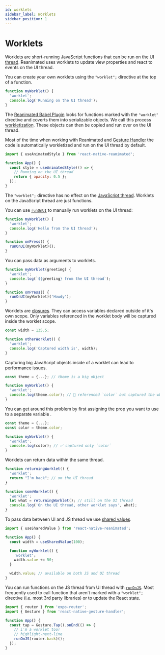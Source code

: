 ```yaml
---
id: worklets
sidebar_label: Worklets
sidebar_position: 1
---
```


# Worklets

Worklets are short-running JavaScript functions that can be run on the [UI thread](/docs/fundamentals/glossary#ui-thread). Reanimated uses worklets to update view properties and react to events on the UI thread.

You can create your own worklets using the `"worklet";` directive at the top of a function.

```javascript
function myWorklet() {
  'worklet';
  console.log('Running on the UI thread');
}
```

The [Reanimated Babel Plugin](https://github.com/software-mansion/react-native-reanimated/blob/main/packages/react-native-reanimated/plugin/README-dev.md#basics) looks for functions marked with the `"worklet"` directive and coverts them into serializable objects. We call this process [workletization](/docs/fundamentals/glossary#to-workletize). These objects can then be copied and run over on the UI thread.

Most of the time when working with Reanimated and [Gesture Handler](https://docs.swmansion.com/react-native-gesture-handler/) the code is automatically workletized and run on the UI thread by default.

```javascript
import { useAnimatedStyle } from 'react-native-reanimated';

function App() {
  const style = useAnimatedStyle(() => {
    // Running on the UI thread
    return { opacity: 0.5 };
  });
}
```

The `"worklet";` directive has no effect on the [JavaScript thread](/docs/fundamentals/glossary#javascript-thread). Worklets on the JavaScript thread are just functions.

You can use [`runOnUI`](/docs/threading/runOnUI) to manually run worklets on the UI thread:

```javascript
function myWorklet() {
  'worklet';
  console.log('Hello from the UI thread');
}

function onPress() {
  runOnUI(myWorklet)();
}
```

You can pass data as arguments to worklets.

```javascript
function myWorklet(greeting) {
  'worklet';
  console.log(`${greeting} from the UI thread`);
}

function onPress() {
  runOnUI(myWorklet)('Howdy');
}
```

Worklets are [closures](https://developer.mozilla.org/en-US/docs/Web/JavaScript/Closures). They can access variables declared outside of it's own scope. Only variables referenced in the worklet body will be captured inside the worklet scope.

```javascript
const width = 135.5;

function otherWorklet() {
  'worklet';
  console.log('Captured width is', width);
}
```

Capturing big JavaScript objects inside of a worklet can lead to performance issues.

```javascript
const theme = {...}; // theme is a big object

function myWorklet() {
  'worklet';
  console.log(theme.color); // 🚨 referenced `color` but captured the whole `theme` object
}
```

You can get around this problem by first assigning the prop you want to use to a separate variable .

```javascript
const theme = {...};
const color = theme.color;

function myWorklet() {
  'worklet';
  console.log(color); // ✅ captured only `color`
}
```

Worklets can return data within the same thread.

```javascript
function returningWorklet() {
  'worklet';
  return "I'm back"; // on the UI thread
}

function someWorklet() {
  'worklet';
  let what = returningWorklet(); // still on the UI thread
  console.log('On the UI thread, other worklet says', what);
}
```

To pass data between UI and JS thread we use [shared values](/docs/fundamentals/glossary#shared-value).

```javascript
import { useSharedValue } from 'react-native-reanimated';

function App() {
  const width = useSharedValue(100);

  function myWorklet() {
    'worklet';
    width.value += 50;
  }

  width.value; // available on both JS and UI thread
}
```

You can run functions on the JS thread from UI thread with [`runOnJS`](/docs/threading/runOnJS). Most frequently used to call function that aren't marked with a `"worklet";` directive (i.e. most 3rd party libraries) or to update the React state.

```javascript
import { router } from 'expo-router';
import { Gesture } from 'react-native-gesture-handler';

function App() {
  const tap = Gesture.Tap().onEnd(() => {
    // i'm a worklet too!
    // highlight-next-line
    runOnJS(router.back)();
  });
}
```
